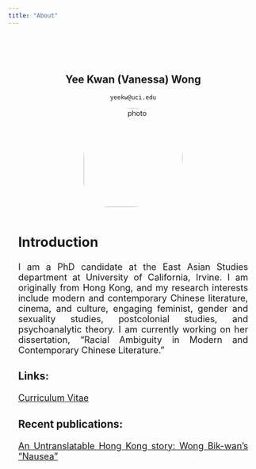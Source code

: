 ```yaml
---
title: "About"
---
```


<style type="text/css">
.title {
  display: none;
}
img {
  border-radius: 200px 200px 200px 100px;
}

</style>

<div class="row" style="text-align: center; padding-top: 50px; padding-right: 20px;padding-left: 20px">

# Yee Kwan (Vanessa) Wong

`yeekw@uci.edu`

<img src="img/ykw_img.jpg" alt="photo" width="200" height="200" style="float:center">

</div>

<div class="row" style="text-align: justify; text-justify: inter-word;  padding-top: 2px;padding-right: 20px;padding-left: 20px; font-size: 18px">

## Introduction

I am a PhD candidate at the East Asian Studies department at University of California, Irvine. I am originally from Hong Kong, and my research interests include modern and contemporary Chinese literature, cinema, and culture, engaging feminist, gender and sexuality studies, postcolonial studies, and psychoanalytic theory. I am currently working on her dissertation, “Racial Ambiguity in Modern and Contemporary Chinese Literature.”


### Links:

[Curriculum Vitae](pdf/yeekw_cv.pdf)

### Recent publications:

[An Untranslatable Hong Kong story: Wong Bik-wan’s “Nausea”](pdf/untranslatable_nausea.pdf)

</div>
